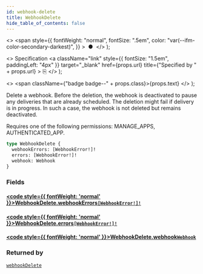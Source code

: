 ```yaml
---
id: webhook-delete
title: WebhookDelete
hide_table_of_contents: false
---
```


  <>
    <span
      style={{
        fontWeight: "normal",
        fontSize: ".5em",
        color: "var(--ifm-color-secondary-darkest)",
      }}
    >
      &nbsp;●&nbsp;
    </span>
  </>
);

  <>
    Specification
    <a
      className="link"
      style={{ fontSize: "1.5em", paddingLeft: "4px" }}
      target="\_blank"
      href={props.url}
      title={"Specified by " + props.url}
    >
      ⎘
    </a>
  </>
);

  <>
    <span className={"badge badge--" + props.class}>{props.text}</span>
  </>
);

Delete a webhook. Before the deletion, the webhook is deactivated to pause any deliveries that are already scheduled. The deletion might fail if delivery is in progress. In such a case, the webhook is not deleted but remains deactivated.

Requires one of the following permissions: MANAGE_APPS, AUTHENTICATED_APP.

```graphql
type WebhookDelete {
  webhookErrors: [WebhookError!]!
  errors: [WebhookError!]!
  webhook: Webhook
}
```

### Fields

#### [<code style={{ fontWeight: 'normal' }}>WebhookDelete.<b>webhookErrors</b></code>](#)<Bullet />[`[WebhookError!]!`](../../api-reference/webhooks/objects/webhook-error) <Badge class="secondary" text="non-null"/> <Badge class="secondary" text="object"/> <Badge class="secondary" text="webhooks"/>

>

#### [<code style={{ fontWeight: 'normal' }}>WebhookDelete.<b>errors</b></code>](#)<Bullet />[`[WebhookError!]!`](../../api-reference/webhooks/objects/webhook-error) <Badge class="secondary" text="non-null"/> <Badge class="secondary" text="object"/> <Badge class="secondary" text="webhooks"/>

>

#### [<code style={{ fontWeight: 'normal' }}>WebhookDelete.<b>webhook</b></code>](#)<Bullet />[`Webhook`](../../api-reference/webhooks/objects/webhook) <Badge class="secondary" text="object"/> <Badge class="secondary" text="webhooks"/>

>

### Returned by

[`webhookDelete`](../../api-reference/webhooks/mutations/webhook-delete) <Badge class="secondary" text="mutation"/>
